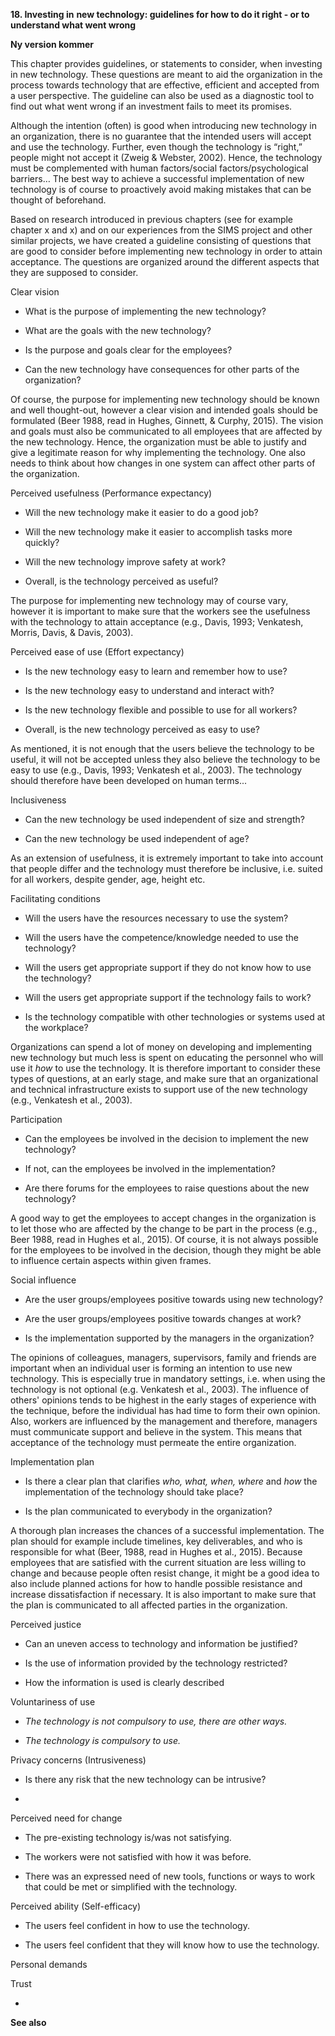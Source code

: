 **18. Investing in** **new technology: guidelines for how to do it right - or to understand what went wrong**

**Ny version kommer**

This chapter provides guidelines, or statements to consider, when investing in new technology. These questions are meant to aid the organization in the process towards technology that are effective, efficient and accepted from a user perspective. The guideline can also be used as a diagnostic tool to find out what went wrong if an investment fails to meet its promises. 

Although the intention (often) is good when introducing new technology in an organization, there is no guarantee that the intended users will accept and use the technology. Further, even though the technology is "right," people might not accept it (Zweig & Webster, 2002). Hence, the technology must be complemented with human factors/social factors/psychological barriers... The best way to achieve a successful implementation of new technology is of course to proactively avoid making mistakes that can be thought of beforehand. 

Based on research introduced in previous chapters (see for example chapter x and x) and on our experiences from the SIMS project and other similar projects, we have created a guideline consisting of questions that are good to consider before implementing new technology in order to attain acceptance. The questions are organized around the different aspects that they are supposed to consider.  

Clear vision 

-   What is the purpose of implementing the new technology?

-   What are the goals with the new technology?

-   Is the purpose and goals clear for the employees?

-   Can the new technology have consequences for other parts of the organization?

Of course, the purpose for implementing new technology should be known and well thought-out, however a clear vision and intended goals should be formulated (Beer 1988, read in Hughes, Ginnett, & Curphy, 2015). The vision and goals must also be communicated to all employees that are affected by the new technology. Hence, the organization must be able to justify and give a legitimate reason for why implementing the technology. One also needs to think about how changes in one system can affect other parts of the organization. 

Perceived usefulness (Performance expectancy)

-   Will the new technology make it easier to do a good job?

-   Will the new technology make it easier to accomplish tasks more quickly?

-   Will the new technology improve safety at work?

-   Overall, is the technology perceived as useful?

The purpose for implementing new technology may of course vary, however it is important to make sure that the workers see the usefulness with the technology to attain acceptance (e.g., Davis, 1993; Venkatesh, Morris, Davis, & Davis, 2003). 

Perceived ease of use (Effort expectancy)

-   Is the new technology easy to learn and remember how to use?

-   Is the new technology easy to understand and interact with?

-   Is the new technology flexible and possible to use for all workers?

-   Overall, is the new technology perceived as easy to use?

As mentioned, it is not enough that the users believe the technology to be useful, it will not be accepted unless they also believe the technology to be easy to use (e.g., Davis, 1993; Venkatesh et al., 2003). The technology should therefore have been developed on human terms\...

Inclusiveness

-   Can the new technology be used independent of size and strength?

-   Can the new technology be used independent of age?

As an extension of usefulness, it is extremely important to take into account that people differ and the technology must therefore be inclusive, i.e. suited for all workers, despite gender, age, height etc. 

Facilitating conditions

-   Will the users have the resources necessary to use the system?

-   Will the users have the competence/knowledge needed to use the technology?

-   Will the users get appropriate support if they do not know how to use the technology?

-   Will the users get appropriate support if the technology fails to work?

-   Is the technology compatible with other technologies or systems used at the workplace?

Organizations can spend a lot of money on developing and implementing new technology but much less is spent on educating the personnel who will use it *how* to use the technology. It is therefore important to consider these types of questions, at an early stage, and make sure that an organizational and technical infrastructure exists to support use of the new technology (e.g., Venkatesh et al., 2003).

Participation

-   Can the employees be involved in the decision to implement the new technology?

-   If not, can the employees be involved in the implementation?

-   Are there forums for the employees to raise questions about the new technology?

A good way to get the employees to accept changes in the organization is to let those who are affected by the change to be part in the process (e.g., Beer 1988, read in Hughes et al., 2015). Of course, it is not always possible for the employees to be involved in the decision, though they might be able to influence certain aspects within given frames. 

Social influence 

-   Are the user groups/employees positive towards using new technology?

-   Are the user groups/employees positive towards changes at work?

-   Is the implementation supported by the managers in the organization?

The opinions of colleagues, managers, supervisors, family and friends are important when an individual user is forming an intention to use new technology. This is especially true in mandatory settings, i.e. when using the technology is not optional (e.g. Venkatesh et al., 2003). The influence of others\' opinions tends to be highest in the early stages of experience with the technique, before the individual has had time to form their own opinion. Also, workers are influenced by the management and therefore, managers must communicate support and believe in the system. This means that acceptance of the technology must permeate the entire organization.

Implementation plan

-   Is there a clear plan that clarifies *who, what, when, where* and *how* the implementation of the technology should take place?

-   Is the plan communicated to everybody in the organization?

A thorough plan increases the chances of a successful implementation. The plan should for example include timelines, key deliverables, and who is responsible for what (Beer, 1988, read in Hughes et al., 2015). Because employees that are satisfied with the current situation are less willing to change and because people often resist change, it might be a good idea to also include planned actions for how to handle possible resistance and increase dissatisfaction if necessary. It is also important to make sure that the plan is communicated to all affected parties in the organization. 

Perceived justice

-   Can an uneven access to technology and information be justified?

-   Is the use of information provided by the technology restricted?

-   How the information is used is clearly described

Voluntariness of use

-   *The technology is not compulsory to use, there are other ways.*

-   *The technology is compulsory to use.*

Privacy concerns (Intrusiveness)

-   Is there any risk that the new technology can be intrusive?

-   

Perceived need for change

-   The pre-existing technology is/was not satisfying.

-   The workers were not satisfied with how it was before.

-   There was an expressed need of new tools, functions or ways to work that could be met or simplified with the technology.

Perceived ability (Self-efficacy)

-   The users feel confident in how to use the technology.

-   The users feel confident that they will know how to use the technology.

Personal demands

Trust

-   

**See also**
